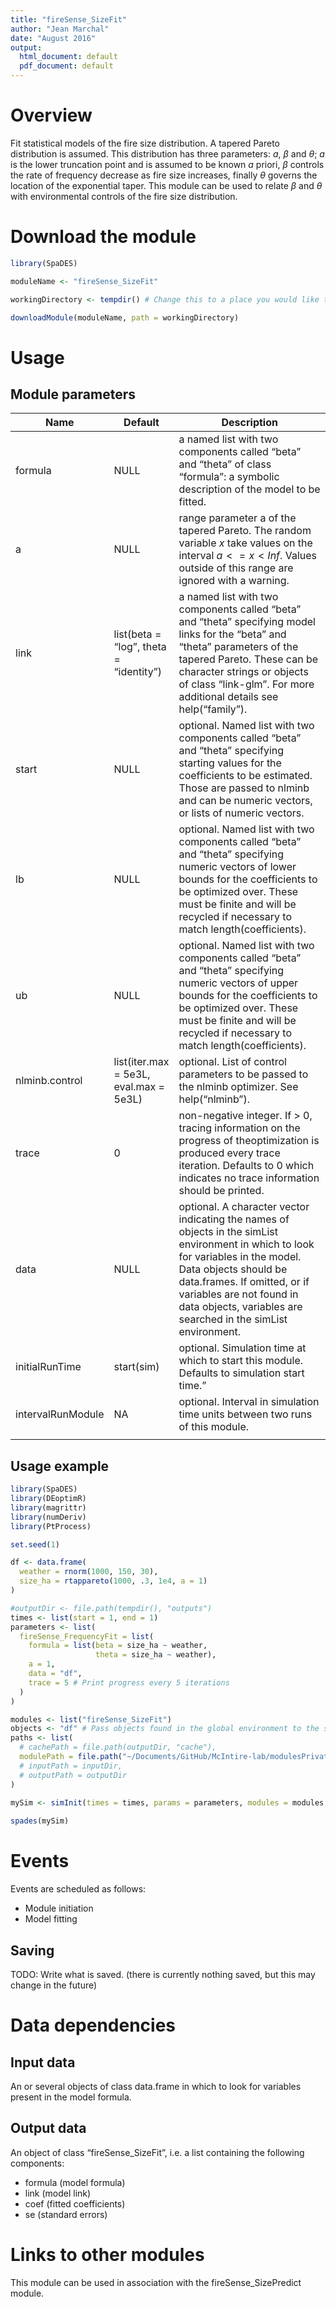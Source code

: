 ```yaml
---
title: "fireSense_SizeFit"
author: "Jean Marchal"
date: "August 2016"
output:
  html_document: default
  pdf_document: default
---
```


# Overview
Fit statistical models of the fire size distribution. A tapered Pareto distribution
is assumed. This distribution has three parameters: $a$, $\beta$ and $\theta$; $a$ is
the lower truncation point and is assumed to be known $a$ priori, $\beta$ controls the
rate of frequency decrease as fire size increases, finally $\theta$ governs the location of
the exponential taper. This module can be used to relate $\beta$ and $\theta$ with
environmental controls of the fire size distribution.


# Download the module
```r
library(SpaDES)

moduleName <- "fireSense_SizeFit"

workingDirectory <- tempdir() # Change this to a place you would like to put the model, if desired.

downloadModule(moduleName, path = workingDirectory)
```

# Usage
## Module parameters
Name|Default|Description
----|--------------|---------------------------------------------------------------------
formula|NULL|a named list with two components called "beta" and "theta" of class "formula": a symbolic description of the model to be fitted.
a|NULL|range parameter a of the tapered Pareto. The random variable $x$ take values on the interval $a <= x < Inf$. Values outside of this range are ignored with a warning.
link|list(beta = "log", theta = "identity")|a named list with two components called "beta" and "theta" specifying model links for the "beta" and "theta" parameters of the tapered Pareto. These can be character strings or objects of class "link-glm". For more additional details see help("family").
start|NULL|optional. Named list with two components called "beta" and "theta" specifying starting values for the coefficients to be estimated. Those are passed to nlminb and can be numeric vectors, or lists of numeric vectors.
lb|NULL|optional. Named list with two components called "beta" and "theta" specifying numeric vectors of lower bounds for the coefficients to be optimized over. These must be finite and will be recycled if necessary to match length(coefficients).
ub|NULL|optional. Named list with two components called "beta" and "theta" specifying numeric vectors of upper bounds for the coefficients to be optimized over. These must be finite and will be recycled if necessary to match length(coefficients).
nlminb.control|list(iter.max = 5e3L, eval.max = 5e3L)|optional. List of control parameters to be passed to the nlminb optimizer. See help("nlminb").
trace|0|non-negative integer. If > 0, tracing information on the progress of theoptimization is produced every trace iteration. Defaults to 0 which indicates no trace information should be printed.
data|NULL|optional. A character vector indicating the names of objects in the simList environment in which to look for variables in the model. Data objects should be data.frames. If omitted, or if variables are not found in data objects, variables are searched in the simList environment.
initialRunTime|start(sim)|optional. Simulation time at which to start this module. Defaults to simulation start time."
intervalRunModule|NA|optional. Interval in simulation time units between two runs of this module.
|||

## Usage example
```r
library(SpaDES)
library(DEoptimR)
library(magrittr)
library(numDeriv)
library(PtProcess)

set.seed(1)

df <- data.frame(
  weather = rnorm(1000, 150, 30),
  size_ha = rtappareto(1000, .3, 1e4, a = 1)
)

#outputDir <- file.path(tempdir(), "outputs")
times <- list(start = 1, end = 1)
parameters <- list(
  fireSense_FrequencyFit = list(
    formula = list(beta = size_ha ~ weather,
                   theta = size_ha ~ weather),
    a = 1,
    data = "df",
    trace = 5 # Print progress every 5 iterations
  )
)

modules <- list("fireSense_SizeFit")
objects <- "df" # Pass objects found in the global environment to the simList environment.
paths <- list(
  # cachePath = file.path(outputDir, "cache"),
  modulePath = file.path("~/Documents/GitHub/McIntire-lab/modulesPrivate/") ## TODO: change this to tempdir()
  # inputPath = inputDir,
  # outputPath = outputDir
)
 
mySim <- simInit(times = times, params = parameters, modules = modules, objects = objects, paths = paths)

spades(mySim)
```

# Events
Events are scheduled as follows:

- Module initiation
- Model fitting

## Saving
TODO: Write what is saved. (there is currently nothing saved, but this may change in the future)

# Data dependencies

## Input data
An or several objects of class data.frame in which to look for variables present in the model formula.

## Output data
An object of class "fireSense_SizeFit", i.e. a list containing the following components:

- formula (model formula)
- link (model link)
- coef (fitted coefficients)
- se (standard errors)

# Links to other modules
This module can be used in association with the fireSense_SizePredict module.

